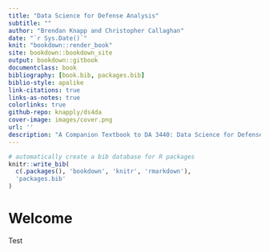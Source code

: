 ```yaml
---
title: "Data Science for Defense Analysis"
subtitle: ""
author: "Brendan Knapp and Christopher Callaghan"
date: "`r Sys.Date()`"
knit: "bookdown::render_book"
site: bookdown::bookdown_site
output: bookdown::gitbook
documentclass: book
bibliography: [book.bib, packages.bib]
biblio-style: apalike
link-citations: true
links-as-notes: true
colorlinks: true
github-repo: knapply/ds4da
cover-image: images/cover.png
url: ''
description: "A Companion Textbook to DA 3440: Data Science for Defense Analysis"
---
```


```r
# automatically create a bib database for R packages
knitr::write_bib(
  c(.packages(), 'bookdown', 'knitr', 'rmarkdown'),
  'packages.bib'
)
```

# Welcome {-}

Test
